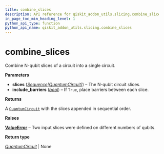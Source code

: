 ```yaml
---
title: combine_slices
description: API reference for qiskit_addon_utils.slicing.combine_slices
in_page_toc_min_heading_level: 1
python_api_type: function
python_api_name: qiskit_addon_utils.slicing.combine_slices
---
```


<span id="combine-slices" />

# combine\_slices

<Function id="qiskit_addon_utils.slicing.combine_slices" isDedicatedPage={true} github="https://github.com/Qiskit/qiskit-addon-utils/tree/main/qiskit_addon_utils/slicing/combine_slices.py#L22-L55" signature="combine_slices(slices, include_barriers=False)">
  Combine N-qubit slices of a circuit into a single circuit.

  **Parameters**

  *   **slices** ([*Sequence*](https://docs.python.org/3/library/collections.abc.html#collections.abc.Sequence "(in Python v3.13)")*\[*[*QuantumCircuit*](/api/qiskit/qiskit.circuit.QuantumCircuit "(in Qiskit v1.2)")*]*) – The N-qubit circuit slices.
  *   **include\_barriers** ([*bool*](https://docs.python.org/3/library/functions.html#bool "(in Python v3.13)")) – If `True`, place barriers between each slice.

  **Returns**

  A [`QuantumCircuit`](/api/qiskit/qiskit.circuit.QuantumCircuit "(in Qiskit v1.2)") with the slices appended in sequential order.

  **Raises**

  [**ValueError**](https://docs.python.org/3/library/exceptions.html#ValueError "(in Python v3.13)") – Two input slices were defined on different numbers of qubits.

  **Return type**

  [*QuantumCircuit*](/api/qiskit/qiskit.circuit.QuantumCircuit "(in Qiskit v1.2)") | None
</Function>

